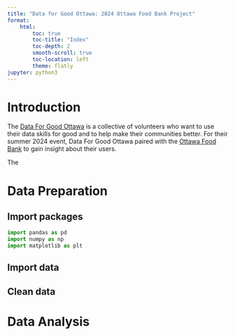 ```yaml
---
title: "Data for Good Ottawa: 2024 Ottawa Food Bank Project"
format: 
    html:
        toc: true
        toc-title: "Index"
        toc-depth: 2
        smooth-scroll: true
        toc-location: left
        theme: flatly
jupyter: python3
---
```


# Introduction

The [Data For Good Ottawa](https://ottawa.dataforgood.ca/) is a collective of volunteers who want to use their data skills for good and to help make their communities better. For their summer 2024 event, Data For Good Ottawa paired with the [Ottawa Food Bank](https://www.ottawafoodbank.ca/) to gain insight about their users.

The 

# Data Preparation

## Import packages

```python
import pandas as pd
import numpy as np
import matplotlib as plt
```

## Import data



## Clean data


# Data Analysis


